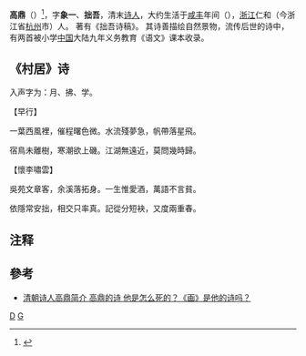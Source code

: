 {{Expand|time=2018-03-10T04:48:12+00:00}}

'''高鼎'''（{{bd|1828年||1880年|}}）<ref>{{Cite book|title=清人诗文集总目提要（中）|last=柯|first=愈春|publisher=北京古籍出版社|year=2001.11|pages=1638}}</ref>，字'''象一'''、'''拙吾'''，清末[[诗人|诗人]]，大约生活于[[咸丰|咸丰]]年间（{{bd|1851年||1862年}}），[[浙江|浙江]]仁和（今浙江省[[杭州|杭州]]市）人。
著有《拙吾诗稿》。
其诗善描绘自然景物，流传后世的诗中，有两首被小学[[中国|中国]]大陆九年义务教育《语文》课本收录。

==《村居》诗==
{{quote|草长莺飞二月天，<br/>拂堤杨柳醉春烟。<br/>儿童散学归来早，<br/>忙趁东风放纸鸢。 }}
入声字为：月、拂、学。

【早行】

一葉西風裡，催程曙色微。水流殘夢急，帆帶落星飛。

宿鳥未離樹，寒潮欲上磯。江湖無遠近，莫問幾時歸。

【懷李嘯雲】

吳苑文章客，余溪落拓身。一生惟愛酒，萬語不言貧。

依隱常安拙，相交只率真。記從分短袂，又度兩重春。


==注释==
{{Reflist}}
{{维基文库|Author:高鼎|高鼎}}
[[Category:高姓|D]]
[[Category:清朝诗人|G]]
==參考==
*[http://www.xiaogushi.com/diy/zhongguolishi/00416537.html 清朝诗人高鼎简介 高鼎的诗 他是怎么死的？《画》是他的诗吗？] {{Wayback|url=http://www.xiaogushi.com/diy/zhongguolishi/00416537.html |date=20180410135528 }}